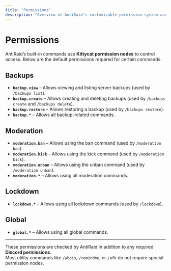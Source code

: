 ```yaml
---
title: "Permissions"
description: "Overview of AntiRaid's customizable permission system and integration with Discord and kittycat permissions."
---
```


# Permissions

AntiRaid’s built-in commands use **Kittycat permission nodes** to control access. Below are the default permissions required for certain commands.

## Backups

- **`backup.view`** – Allows viewing and listing server backups (used by `/backups list`).
- **`backup.create`** – Allows creating and deleting backups (used by `/backups create` and `/backups delete`).
- **`backup.restore`** – Allows restoring a backup (used by `/backups restore`).
- **`backup.*`** – Allows all backup-related commands.

## Moderation

- **`moderation.ban`** – Allows using the ban command (used by `/moderation ban`).
- **`moderation.kick`** – Allows using the kick command (used by `/moderation kick`).
- **`moderation.unban`** – Allows using the unban command (used by `/moderation unban`).
- **`moderation.*`** – Allows using all moderation commands.

## Lockdown

- **`lockdown.*`** – Allows using all lockdown commands (used by `/lockdown`).

## Global

- **`global.*`** – Allows using all global commands.

---

These permissions are checked by AntiRaid in addition to any required **Discord permissions**.  
Most utility commands like `/whois`, `/remindme`, or `/afk` do not require special permission nodes.
